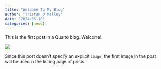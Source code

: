 ```yaml
---
title: "Welcome To My Blog"
author: "Tristan O'Malley"
date: "2024-06-18"
categories: [news]
---
```


This is the first post in a Quarto blog. Welcome!

![](thumbnail.jpg)

Since this post doesn't specify an explicit `image`, the first image in the post will be used in the listing page of posts.
